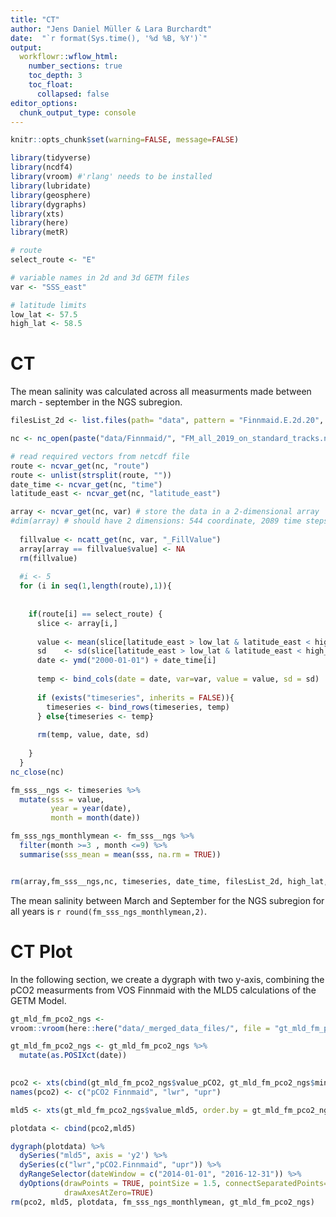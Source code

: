 ```yaml
---
title: "CT"
author: "Jens Daniel Müller & Lara Burchardt"
date:  "`r format(Sys.time(), '%d %B, %Y')`"
output: 
  workflowr::wflow_html:
    number_sections: true
    toc_depth: 3
    toc_float:
      collapsed: false
editor_options:
  chunk_output_type: console
---
```



```r
knitr::opts_chunk$set(warning=FALSE, message=FALSE)
```

```r

library(tidyverse)
library(ncdf4)
library(vroom) #'rlang' needs to be installed
library(lubridate)
library(geosphere)
library(dygraphs)
library(xts)
library(here)
library(metR)

```

```r

# route
select_route <- "E"

# variable names in 2d and 3d GETM files
var <- "SSS_east"

# latitude limits
low_lat <- 57.5
high_lat <- 58.5

```

# CT 

The mean salinity was calculated across all measurments made between march - september in the NGS subregion. 

```r

filesList_2d <- list.files(path= "data", pattern = "Finnmaid.E.2d.20", recursive = TRUE)

```

```r

nc <- nc_open(paste("data/Finnmaid/", "FM_all_2019_on_standard_tracks.nc", sep = ""))

# read required vectors from netcdf file
route <- ncvar_get(nc, "route")
route <- unlist(strsplit(route, ""))
date_time <- ncvar_get(nc, "time")
latitude_east <- ncvar_get(nc, "latitude_east")

array <- ncvar_get(nc, var) # store the data in a 2-dimensional array
#dim(array) # should have 2 dimensions: 544 coordinate, 2089 time steps
  
  fillvalue <- ncatt_get(nc, var, "_FillValue")
  array[array == fillvalue$value] <- NA
  rm(fillvalue)
  
  #i <- 5
  for (i in seq(1,length(route),1)){
  
      
    if(route[i] == select_route) {
      slice <- array[i,]
      
      value <- mean(slice[latitude_east > low_lat & latitude_east < high_lat], na.rm = TRUE)
      sd    <- sd(slice[latitude_east > low_lat & latitude_east < high_lat], na.rm = TRUE)
      date <- ymd("2000-01-01") + date_time[i]
      
      temp <- bind_cols(date = date, var=var, value = value, sd = sd)
      
      if (exists("timeseries", inherits = FALSE)){
        timeseries <- bind_rows(timeseries, temp)
      } else{timeseries <- temp}
      
      rm(temp, value, date, sd)
      
    } 
  }
nc_close(nc)

fm_sss__ngs <- timeseries %>% 
  mutate(sss = value,
         year = year(date),
         month = month(date))

fm_sss_ngs_monthlymean <- fm_sss__ngs %>% 
  filter(month >=3 , month <=9) %>% 
  summarise(sss_mean = mean(sss, na.rm = TRUE))


rm(array,fm_sss__ngs,nc, timeseries, date_time, filesList_2d, high_lat, i, latitude_east, low_lat, route, select_route, slice, var )
```

The mean salinity between March and September for the NGS subregion for all years is `r round(fm_sss_ngs_monthlymean,2)`.

# CT Plot

In the following section, we create a dygraph with two y-axis, combining the pCO2 measurments from VOS Finnmaid with the MLD5 calculations of the GETM Model.

```r
gt_mld_fm_pco2_ngs <-
vroom::vroom(here::here("data/_merged_data_files/", file = "gt_mld_fm_pco2_ngs.csv"))

gt_mld_fm_pco2_ngs <- gt_mld_fm_pco2_ngs %>%
  mutate(as.POSIXct(date))
  

pco2 <- xts(cbind(gt_mld_fm_pco2_ngs$value_pCO2, gt_mld_fm_pco2_ngs$min_pCO2, gt_mld_fm_pco2_ngs$max_pCO2), order.by = gt_mld_fm_pco2_ngs$date)
names(pco2) <- c("pCO2 Finnmaid", "lwr", "upr")

mld5 <- xts(gt_mld_fm_pco2_ngs$value_mld5, order.by = gt_mld_fm_pco2_ngs$date)

plotdata <- cbind(pco2,mld5)

dygraph(plotdata) %>% 
  dySeries("mld5", axis = 'y2') %>% 
  dySeries(c("lwr","pCO2.Finnmaid", "upr")) %>% 
  dyRangeSelector(dateWindow = c("2014-01-01", "2016-12-31")) %>% 
  dyOptions(drawPoints = TRUE, pointSize = 1.5, connectSeparatedPoints=TRUE, strokeWidth=0.5,
            drawAxesAtZero=TRUE)
rm(pco2, mld5, plotdata, fm_sss_ngs_monthlymean, gt_mld_fm_pco2_ngs)
```
